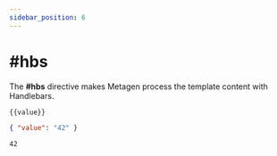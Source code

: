 ```yaml
---
sidebar_position: 6
---
```


# #hbs

The **#hbs** directive makes Metagen process the template content with Handlebars.

<Tabs>
<TabItem value="input" label="Input">

```txt title="{#hbs}template.bin"
{{value}}
```

</TabItem>
<TabItem value="payload" label="Payload">

```json
{ "value": "42" }
```

</TabItem>
<TabItem value="output" label="Output">

```txt title="template.hbs"
42
```

</TabItem>
</Tabs>



